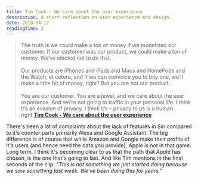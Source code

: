 ```yaml
---
title: Tim Cook - We care about the user experience
description: A short reflection on user experience and design.
date: 2018-04-12
readingTime: 2
---
```


>The truth is we could make a ton of money if we monetized our customer. If our customer was our product, we could make a ton of money. We’ve elected not to do that. <br /><br />
Our products are iPhones and iPads and Macs and HomePods and the Watch, et cetera, and if we can convince you to buy one, we’ll make a little bit of money, right? But you are not our product.
<br /><br />
You are our customer. You are a jewel, and we care about the user experience. And we’re not going to traffic in your personal life. I think it’s an evasion of privacy. I think it’s – privacy to us is a human right.**<a href="https://www.recode.net/2018/4/6/17197754/watch-apple-ceo-tim-cook-msnbc">Tim Cook - We care about the user experience</a>**

There's been a lot of complaints about the lack of features in Siri compared to it's counter parts primarily Alexa and Google Assistant. The big difference is of course that while Amazon and Google make their profits of it's users (and hence need the data you provide), Apple is not in that game. Long term, I think it's becoming clear to us that the path that Apple has chosen, is the one that's going to last. And like Tim mentions in the final seconds of the clip: _"This is not something we just started doing because we saw something last week. We've been doing this for years."_